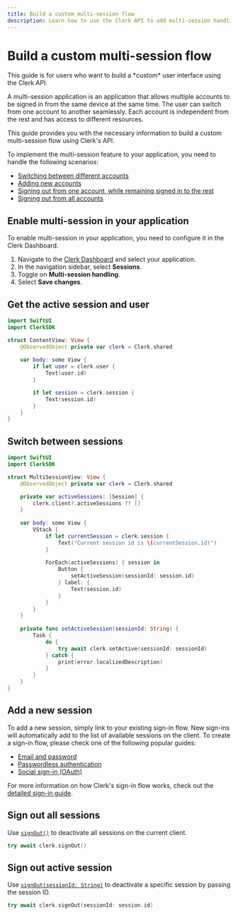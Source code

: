 ```yaml
---
title: Build a custom multi-session flow
description: Learn how to use the Clerk API to add multi-session handling to your application.
---
```


# Build a custom multi-session flow

<Callout type="warning">
  This guide is for users who want to build a *custom* user interface using the Clerk API.
</Callout>

A multi-session application is an application that allows multiple accounts to be signed in from the same device at the same time. The user can switch from one account to another seamlessly. Each account is independent from the rest and has access to different resources.

This guide provides you with the necessary information to build a custom multi-session flow using Clerk's API.

To implement the multi-session feature to your application, you need to handle the following scenarios:

- [Switching between different accounts](#switch-between-sessions)
- [Adding new accounts](#add-a-new-session)
- [Signing out from one account, while remaining signed in to the rest](#sign-out-active-session)
- [Signing out from all accounts](#sign-out-all-sessions)

## Enable multi-session in your application

To enable multi-session in your application, you need to configure it in the Clerk Dashboard.

1. Navigate to the [Clerk Dashboard](https://dashboard.clerk.com/last-active?path=sessions) and select your application.
2. In the navigation sidebar, select **Sessions**.
3. Toggle on **Multi-session handling**.
4. Select **Save changes**.

## Get the active session and user

```swift
import SwiftUI
import ClerkSDK

struct ContentView: View {
    @ObservedObject private var clerk = Clerk.shared
    
    var body: some View {
        if let user = clerk.user {
            Text(user.id)
        }

        if let session = clerk.session {
            Text(session.id)
        }
    }
}
```

## Switch between sessions

```swift
import SwiftUI
import ClerkSDK

struct MultiSessionView: View {
    @ObservedObject private var clerk = Clerk.shared

    private var activeSessions: [Session] {
        clerk.client?.activeSessions ?? []
    }
    
    var body: some View {
        VStack {
            if let currentSession = clerk.session {
                Text("Current session id is \(currentSession.id)")
            }
            
            ForEach(activeSessions) { session in
                Button {
                    setActiveSession(sessionId: session.id)
                } label: {
                    Text(session.id)
                }
            }
        }
    }
    
    private func setActiveSession(sessionId: String) {
        Task {
            do {
                try await clerk.setActive(sessionId: sessionId)
            } catch {
                print(error.localizedDescription)
            }
        }
    }
}
```

## Add a new session

To add a new session, simply link to your existing sign-in flow. New sign-ins will automatically add to the list of available sessions on the client. To create a sign-in flow, please check one of the following popular guides:

- [Email and password](/docs/custom-flows/email-password)
- [Passwordless authentication](/docs/custom-flows/email-sms-otp)
- [Social sign-in (OAuth)](/docs/authentication/social-connections/oauth)

For more information on how Clerk's sign-in flow works, check out the [detailed sign-in guide](/docs/custom-flows/overview#sign-in-flow).

## Sign out all sessions

Use [`signOut()`](/docs/references/javascript/clerk/clerk#sign-out) to deactivate all sessions on the current client.

```swift
try await clerk.signOut()
```

## Sign out active session

Use [`signOut(sessionId: String)`](/docs/references/javascript/clerk/clerk#sign-out) to deactivate a specific session by passing the session ID.

```swift
try await clerk.signOut(sessionId: session.id)
```